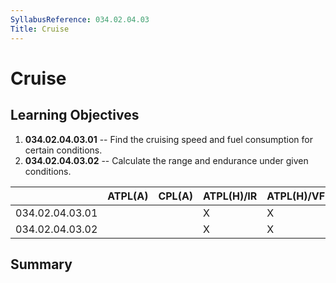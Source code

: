```yaml
---
SyllabusReference: 034.02.04.03
Title: Cruise
---
```


# Cruise

## Learning Objectives

1.  **034.02.04.03.01** -- Find the cruising speed and fuel consumption for
    certain conditions.
2.  **034.02.04.03.02** -- Calculate the range and endurance under given
    conditions.

|                 | ATPL(A) | CPL(A) | ATPL(H)/IR | ATPL(H)/VFR | CPL(H) | IR  | CBIR(A) |
| --------------- | ------- | ------ | ---------- | ----------- | ------ | --- | ------- |
| 034.02.04.03.01 |         |        | X          | X           | X      |     |         |
| 034.02.04.03.02 |         |        | X          | X           | X      |     |         |

## Summary
